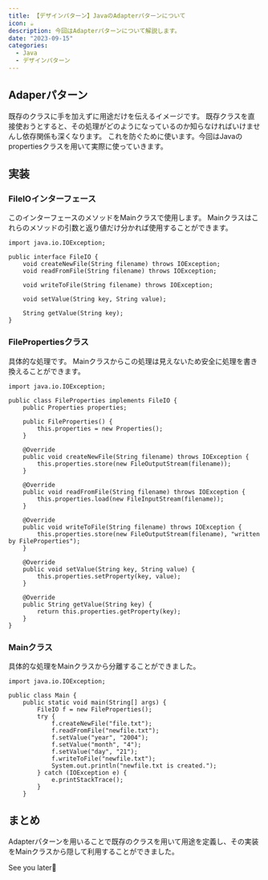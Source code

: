 ```yaml
---
title: 【デザインパターン】JavaのAdapterパターンについて
icon: ☕️
description: 今回はAdapterパターンについて解説します。
date: "2023-09-15"
categories:
  - Java
  - デザインパターン
---
```

## Adaperパターン

既存のクラスに手を加えずに用途だけを伝えるイメージです。
既存クラスを直接使おうとすると、その処理がどのようになっているのか知らなければいけませんし依存関係も深くなります。
これを防ぐために使います。今回はJavaのpropertiesクラスを用いて実際に使っていきます。

## 実装

### FileIOインターフェース

このインターフェースのメソッドをMainクラスで使用します。
Mainクラスはこれらのメソッドの引数と返り値だけ分かれば使用することができます。

```java:java
import java.io.IOException;

public interface FileIO {
    void createNewFile(String filename) throws IOException;
    void readFromFile(String filename) throws IOException;

    void writeToFile(String filename) throws IOException;

    void setValue(String key, String value);

    String getValue(String key);
}
```

### FilePropertiesクラス

具体的な処理です。
Mainクラスからこの処理は見えないため安全に処理を書き換えることができます。

```java:java
import java.io.IOException;

public class FileProperties implements FileIO {
    public Properties properties;

    public FileProperties() {
        this.properties = new Properties();
    }

    @Override
    public void createNewFile(String filename) throws IOException {
        this.properties.store(new FileOutputStream(filename));
    }

    @Override
    public void readFromFile(String filename) throws IOException {
        this.properties.load(new FileInputStream(filename));
    }

    @Override
    public void writeToFile(String filename) throws IOException {
        this.properties.store(new FileOutputStream(filename), "written by FileProperties");
    }

    @Override
    public void setValue(String key, String value) {
        this.properties.setProperty(key, value);
    }

    @Override
    public String getValue(String key) {
        return this.properties.getProperty(key);
    }
}
```

### Mainクラス

具体的な処理をMainクラスから分離することができました。

```java:java
import java.io.IOException;

public class Main {
    public static void main(String[] args) {
        FileIO f = new FileProperties();
        try {
            f.createNewFile("file.txt");
            f.readFromFile("newfile.txt");
            f.setValue("year", "2004");
            f.setValue("month", "4");
            f.setValue("day", "21");
            f.writeToFile("newfile.txt");
            System.out.println("newfile.txt is created.");
        } catch (IOException e) {
            e.printStackTrace();
        }
    }
```

## まとめ

Adapterパターンを用いることで既存のクラスを用いて用途を定義し、その実装をMainクラスから隠して利用することができました。

See you later👋